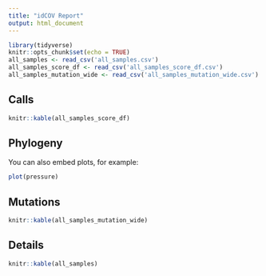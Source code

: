 ```yaml
---
title: "idCOV Report"
output: html_document
---
```


```r
library(tidyverse)
knitr::opts_chunk$set(echo = TRUE)
all_samples <- read_csv('all_samples.csv')
all_samples_score_df <- read_csv('all_samples_score_df.csv')
all_samples_mutation_wide <- read_csv('all_samples_mutation_wide.csv')
```

## Calls

```r
knitr::kable(all_samples_score_df)
```

## Phylogeny

You can also embed plots, for example:

```r
plot(pressure)
```

## Mutations

```r
knitr::kable(all_samples_mutation_wide)
```

## Details

```r
knitr::kable(all_samples)
```

